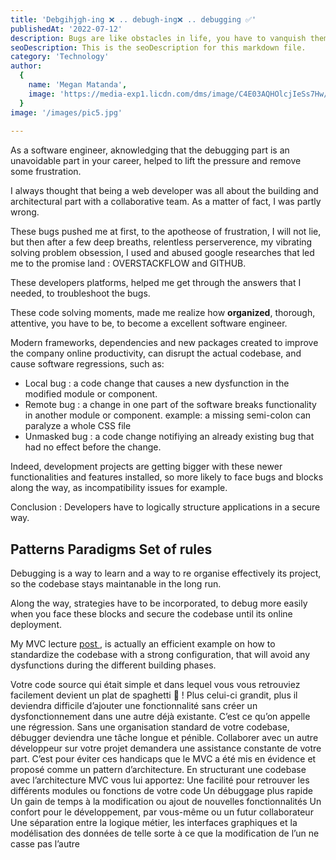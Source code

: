 ```yaml
---
title: 'Debgihjgh-ing ❌ .. debugh-ing❌ .. debugging ✅'
publishedAt: '2022-07-12'
description: Bugs are like obstacles in life, you have to vanquish them
seoDescription: This is the seoDescription for this markdown file.
category: 'Technology'
author:
  {
    name: 'Megan Matanda',
    image: 'https://media-exp1.licdn.com/dms/image/C4E03AQHOlcjIeSs7Hw/profile-displayphoto-shrink_200_200/0/1656079264419?e=1665014400&v=beta&t=iqNsDEnusO-SGUDunM-TC5ZJcMGGMq6Yn_xWwOVYXvE',
  }
image: '/images/pic5.jpg'
  
--- 
```


As a software engineer, aknowledging that the debugging part is an unavoidable part in your career, helped to lift the pressure and remove some frustration.

I always thought that being a web developer was all about the building and architectural part with a collaborative team. As a matter of fact, I was partly wrong. 

These bugs pushed me at first, to the apotheose of frustration, I will not lie, but then after a few deep breaths, relentless perserverence, my vibrating solving problem obsession, I used and abused  google researches that led me to the promise land : OVERSTACKFLOW and GITHUB.

 These developers platforms, helped me get through the answers that I needed, to troubleshoot the bugs. 

These code solving moments, made me realize how **organized**, thorough, attentive, you have to be, to become a excellent software engineer.

Modern frameworks, dependencies and new packages created to improve the company online productivity, can disrupt the actual codebase, and cause software regressions, such as:

 - Local bug : a code change that causes a new dysfunction in the modified module or component.
 - Remote bug : a change in one part of the software breaks functionality in another module or component. example: a missing semi-colon can paralyze a whole CSS file
 - Unmasked bug : a code change notifiying an already existing bug that had no effect before the change.

Indeed, development projects are getting bigger with these newer functionalities and features installed, so more likely to face bugs and blocks along the way, as incompatibility issues for example.

Conclusion : Developers have to logically structure applications in a secure way.

## Patterns Paradigms Set of rules

Debugging is a way to learn and a way to re organise effectively its project, so the codebase stays maintanable in the long run. 

Along the way, strategies have to be incorporated, to debug more easily when you face these blocks and secure the codebase until its online deployment.

My MVC lecture <a href="/articles/post-7">post </a> , is actually an efficient example on how to standardize the codebase with a strong configuration, 
that will avoid any dysfunctions during the different building phases.





Votre code source qui était simple et dans lequel vous vous retrouviez facilement devient un plat de spaghetti 🍝 ! Plus celui-ci grandit, plus il deviendra difficile d’ajouter une fonctionnalité sans créer un dysfonctionnement dans une autre déjà existante. C’est ce qu’on appelle une régression. Sans une organisation standard de votre codebase, débugger deviendra une tâche longue et pénible. Collaborer avec un autre développeur sur votre projet demandera une assistance constante de votre part.
C’est pour éviter ces handicaps que le MVC a été mis en évidence et proposé comme un pattern d’architecture.
En structurant une codebase avec l’architecture MVC vous lui apportez:
Une facilité pour retrouver les différents modules ou fonctions de votre code
Un débuggage plus rapide
Un gain de temps à la modification ou ajout de nouvelles fonctionnalités
Un confort pour le développement, par vous-même ou un futur collaborateur
Une séparation entre la logique métier, les interfaces graphiques et la modélisation des données de telle sorte à ce que la modification de l’un ne casse pas l’autre